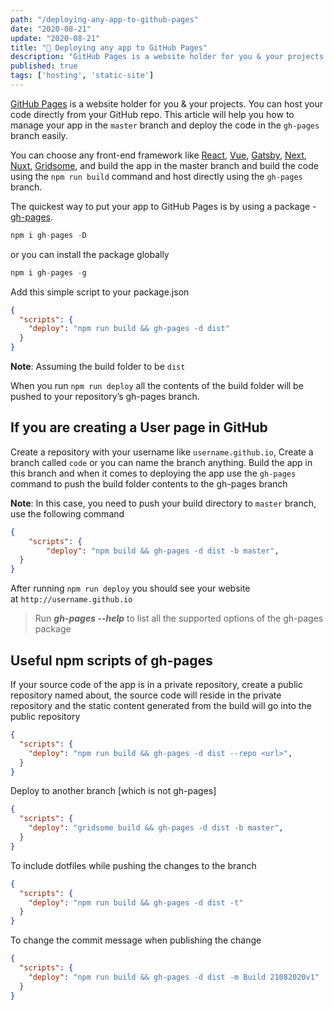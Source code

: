 ```yaml
---
path: "/deploying-any-app-to-github-pages"
date: "2020-08-21"
update: "2020-08-21"
title: "🚀 Deploying any app to GitHub Pages"
description: "GitHub Pages is a website holder for you & your projects. You can host your code directly from your GitHub repo."
published: true
tags: ['hosting', 'static-site']
---
```


[GitHub Pages](https://pages.github.com/) is a website holder for you & your projects. You can host your code directly from your GitHub repo. This article will help you how to manage your app in the `master` branch and deploy the code in the `gh-pages` branch easily.

You can choose any front-end framework like [React](https://reactjs.org/), [Vue](https://vuejs.org/), [Gatsby](http://gatsbyjs.com/), [Next](https://nextjs.org/), [Nuxt](https://nuxtjs.org/), [Gridsome](https://gridsome.org/), and build the app in the master branch and build the code using the `npm run build` command and host directly using the `gh-pages` branch.

The quickest way to put your app to GitHub Pages is by using a package - [gh-pages](https://github.com/tschaub/gh-pages).

```js
npm i gh-pages -D
```

or you can install the package globally

```js
npm i gh-pages -g
```

Add this simple script to your package.json

```json:title=package.json
{
  "scripts": {
    "deploy": "npm run build && gh-pages -d dist"
  }
}
```
**Note**: Assuming the build folder to be `dist`

When you run `npm run deploy` all the contents of the build folder will be pushed to your repository’s gh-pages branch. 

## If you are creating a **User page in GitHub**

Create a repository with your username like `username.github.io`, Create a branch called `code` or you can name the branch anything. Build the app in this branch and when it comes to deploying the app use the `gh-pages` command to push the build folder contents to the gh-pages branch

**Note**: In this case, you need to push your build directory to `master` branch, use the following command

```json:title=package.json
{
	"scripts": {
		"deploy": "npm build && gh-pages -d dist -b master",
  }
}
```

After running `npm run deploy` you should see your website at `http://username.github.io`

> Run _**gh-pages --help**_ to list all the supported options of the gh-pages package

## Useful npm scripts of gh-pages

If your source code of the app is in a private repository, create a public repository named about, the source code will reside in the private repository and the static content generated from the build will go into the public repository

```json:title=package.json
{
  "scripts": {
    "deploy": "npm run build && gh-pages -d dist --repo <url>",
  }
}
```

Deploy to another branch [which is not gh-pages]

```json
{
  "scripts": {
    "deploy": "gridsome build && gh-pages -d dist -b master",
  }
}
```

To include dotfiles while pushing the changes to the branch

```json:title=package.json
{
  "scripts": {
    "deploy": "npm run build && gh-pages -d dist -t"
  }
}
```

To change the commit message when publishing the change

```json:title=package.json
{
  "scripts": {
    "deploy": "npm run build && gh-pages -d dist -m Build 21082020v1"
  }
}
```